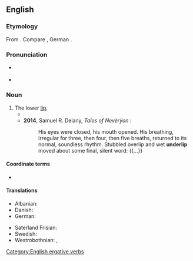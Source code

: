 ==English==

===Etymology===
From {{prefix|under|lip|lang=en}}. Compare {{cog|stq|Unnerlippe||underlip}}, German {{m|de|Unterlippe||underlip}}.

===Pronunciation===
* {{a|UK}} {{IPA|/ˈʌndə(ɹ)ˌlɪp/|lang=en}}
* {{a|US}} {{IPA|/ˈʌndɚˌlɪp/|lang=en}}

===Noun===
{{en-noun}}

# The lower [[lip]].
#* {{quote-text|lang=en|year=1866|author=Charles Dickens|title=The Signal-Man|url=http://en.wikisource.org/wiki/The_Signal-Man|passage=He bit his '''under-lip''' as though he were somewhat unwilling, but arose.}}
#* '''2014''', Samuel R. Delany, ''Tales of Nevèrÿon'' {{ISBN|1480461733}}:
#*: His eyes were closed, his mouth opened. His breathing, irregular for three, then four, then five breaths, returned to its normal, soundless rhythm. Stubbled overlip and wet '''underlip''' moved about some final, silent word: {{...}}

====Coordinate terms====
* {{l|en|overlip}}

====Translations====
{{trans-top}}
* Albanian: {{t|sq|buza e poshtme}}
* Danish: {{t+|da|underlæbe|c}}
* German: {{t+|de|Unterlippe|f}}
{{trans-mid}}
* Saterland Frisian: {{t|stq|Unnerlippe|f}}
* Swedish: {{t|sv|underläpp|c}}
* Westrobothnian: {{t|gmq-bot|slip|m}}, {{t|gmq-bot|plut|m}}
{{trans-bottom}}

[[Category:English ergative verbs]]